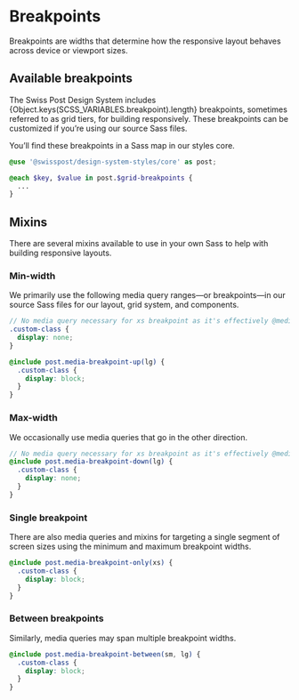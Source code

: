 
<Meta of={BreakpointStories} />

# Breakpoints

<div class="lead">
  Breakpoints are widths that determine how the responsive layout behaves across device or viewport
  sizes.
</div>

## Available breakpoints

The Swiss Post Design System includes {Object.keys(SCSS_VARIABLES.breakpoint).length} breakpoints, sometimes referred to as grid tiers, for building responsively. These breakpoints can be customized if you’re using our source Sass files.

<BreakpointTable />

You’ll find these breakpoints in a Sass map in our styles core.

```scss
@use '@swisspost/design-system-styles/core' as post;

@each $key, $value in post.$grid-breakpoints {
  ...
}
```

## Mixins

There are several mixins available to use in your own Sass to help with building responsive layouts.

### Min-width

We primarily use the following media query ranges—or breakpoints—in our source Sass files for our layout, grid system, and components.

```scss
// No media query necessary for xs breakpoint as it's effectively @media (min-width: 0) { ... }
.custom-class {
  display: none;
}

@include post.media-breakpoint-up(lg) {
  .custom-class {
    display: block;
  }
}
```

### Max-width

We occasionally use media queries that go in the other direction.

```scss
// No media query necessary for xs breakpoint as it's effectively @media (max-width: 0) { ... }
@include post.media-breakpoint-down(lg) {
  .custom-class {
    display: none;
  }
}
```

### Single breakpoint

There are also media queries and mixins for targeting a single segment of screen sizes using the minimum and maximum breakpoint widths.

```scss
@include post.media-breakpoint-only(xs) {
  .custom-class {
    display: block;
  }
}
```

### Between breakpoints

Similarly, media queries may span multiple breakpoint widths.

```scss
@include post.media-breakpoint-between(sm, lg) {
  .custom-class {
    display: block;
  }
}
```
